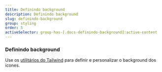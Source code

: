 ```yaml
---
title: Definindo background
description: Definindo background
slug: definindo-background
group: styling
order: 5
activeSelector: group-has-[.docs-definindo-background]:active-content
---
```


### Definindo background

Use os [utilitários do Tailwind](https://tailwindcss.com/docs/background-attachment) para definir e personalizar o background dos ícones.
